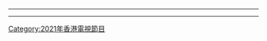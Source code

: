 {{Catnav|頁面分類|...|香港電視節目|香港電視娛樂節目|依年份劃分的香港電視娛樂節目}}
<!--
本分類收錄[[2021年|2021年]]於[[香港電視娛樂|香港電視娛樂]]所播放的自製節目。
-->
----

{{cat year nav
| year = 2021
| cat = ViuTV節目
| sortkey = 香港電視娛樂節目
| article = 香港電視娛樂
| in =
}}
----

[[Category:2021年香港電視節目|Category:2021年香港電視節目]]